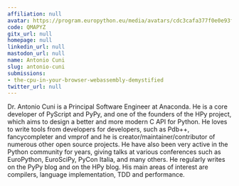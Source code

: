 ```yaml
---
affiliation: null
avatar: https://program.europython.eu/media/avatars/cdc3cafa377f0e0e93fc69636021ef65_Uf9XcVF.jpg
code: QMAPYZ
gitx_url: null
homepage: null
linkedin_url: null
mastodon_url: null
name: Antonio Cuni
slug: antonio-cuni
submissions:
- the-cpu-in-your-browser-webassembly-demystified
twitter_url: null
---
```


Dr. Antonio Cuni is a Principal Software Engineer at Anaconda. He is a core
developer of PyScript and PyPy, and one of the founders of the HPy project,
which aims to design a better and more modern C API for Python.  He loves to
write tools from developers for developers, such as Pdb++, fancycompleter and
vmprof and he is creator/maintainer/contributor of numerous other open source
projects.  He have also been very active in the Python community for years,
giving talks at various conferences such as EuroPython, EuroSciPy, PyCon
Italia, and many others. He regularly writes on the PyPy blog and on the HPy
blog.  His main areas of interest are compilers, language implementation, TDD
and performance.
